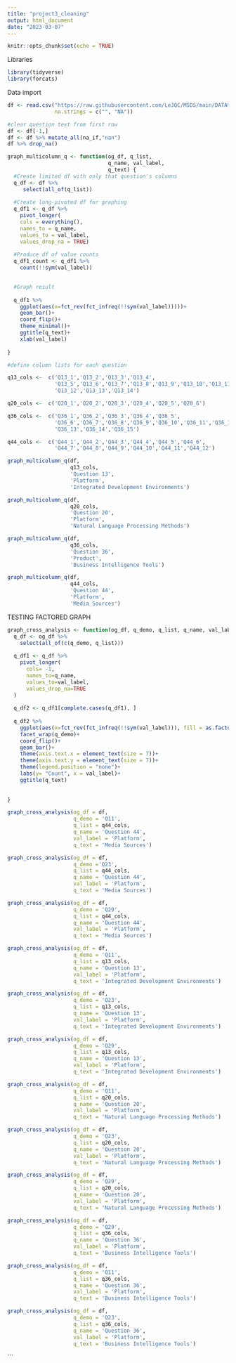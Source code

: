 ---
title: "project3_cleaning"
output: html_document
date: "2023-03-07"
---

```{r setup, include=FALSE}
knitr::opts_chunk$set(echo = TRUE)
```

Libraries

```{r}
library(tidyverse)
library(forcats)
```

Data import


```{r}
df <- read.csv("https://raw.githubusercontent.com/LeJQC/MSDS/main/DATA%20607/Project%203/kaggle_survey_2022_responses.csv",
               na.strings = c("", "NA"))
```


```{r}
#clear question text from first row
df <- df[-1,]
df <- df %>% mutate_all(na_if,"nan")
df %>% drop_na()
```

```{r}
graph_multicolumn_q <- function(og_df, q_list, 
                                q_name, val_label,
                                q_text) {
  #Create limited df with only that question's columns
  q_df <- df %>%
     select(all_of(q_list))
  
  #Create long-pivoted df for graphing
  q_df1 <- q_df %>%
    pivot_longer(
    cols = everything(),
    names_to = q_name,
    values_to = val_label,
    values_drop_na = TRUE)
  
  #Produce df of value counts
  q_df1_count <- q_df1 %>%
    count(!!sym(val_label))

  
  #Graph result
  
  q_df1 %>%
    ggplot(aes(x=fct_rev(fct_infreq(!!sym(val_label)))))+
    geom_bar()+
    coord_flip()+
    theme_minimal()+
    ggtitle(q_text)+
    xlab(val_label)
  
}
```

```{r}
#define column lists for each question

q13_cols <-  c('Q13_1','Q13_2','Q13_3','Q13_4',
               'Q13_5','Q13_6','Q13_7','Q13_8','Q13_9','Q13_10','Q13_11',
               'Q13_12','Q13_13','Q13_14')

q20_cols <-  c('Q20_1','Q20_2','Q20_3','Q20_4','Q20_5','Q20_6')

q36_cols <-  c('Q36_1','Q36_2','Q36_3','Q36_4','Q36_5',
               'Q36_6','Q36_7','Q36_8','Q36_9','Q36_10','Q36_11','Q36_12',
               'Q36_13','Q36_14','Q36_15')

q44_cols <-  c('Q44_1','Q44_2','Q44_3','Q44_4','Q44_5','Q44_6',
               'Q44_7','Q44_8','Q44_9','Q44_10','Q44_11','Q44_12')
```

```{r}
graph_multicolumn_q(df,
                    q13_cols,
                    'Question 13',
                    'Platform',
                    'Integrated Development Environments')
```

```{r}
graph_multicolumn_q(df,
                    q20_cols,
                    'Question 20',
                    'Platform',
                    'Natural Language Processing Methods')
```

```{r}
graph_multicolumn_q(df,
                    q36_cols,
                    'Question 36',
                    'Product',
                    'Business Intelligence Tools')
```

```{r}
graph_multicolumn_q(df,
                    q44_cols,
                    'Question 44',
                    'Platform',
                    'Media Sources')
```


TESTING FACTORED GRAPH

```{r}

graph_cross_analysis <- function(og_df, q_demo, q_list, q_name, val_label, q_text) {
  q_df <- og_df %>%
    select(all_of(c(q_demo, q_list)))
  
  q_df1 <- q_df %>%
    pivot_longer(
      cols= -1,
      names_to=q_name,
      values_to=val_label,
      values_drop_na=TRUE
  )
  
  q_df2 <- q_df1[complete.cases(q_df1), ]
  
  q_df2 %>%
    ggplot(aes(x=fct_rev(fct_infreq(!!sym(val_label))), fill = as.factor(!!sym(q_demo))))+
    facet_wrap(q_demo)+
    coord_flip()+
    geom_bar()+
    theme(axis.text.x = element_text(size = 7))+
    theme(axis.text.y = element_text(size = 7))+
    theme(legend.position = "none")+
    labs(y= "Count", x = val_label)+
    ggtitle(q_text)
    
    
}

```


```{r, fig.width=9, fig.height=6}
graph_cross_analysis(og_df = df, 
                     q_demo = 'Q11', 
                     q_list = q44_cols, 
                     q_name = 'Question 44', 
                     val_label = 'Platform',
                     q_text = 'Media Sources')
```
```{r, fig.width=12, fig.height=10}
graph_cross_analysis(og_df = df, 
                     q_demo ='Q23', 
                     q_list = q44_cols, 
                     q_name = 'Question 44', 
                     val_label = 'Platform',
                     q_text = 'Media Sources')
```

```{r, fig.width=10, fig.height=15}
graph_cross_analysis(og_df = df, 
                     q_demo = 'Q29', 
                     q_list = q44_cols, 
                     q_name = 'Question 44', 
                     val_label = 'Platform',
                     q_text = 'Media Sources')
```

```{r, fig.width=10, fig.height=15}
graph_cross_analysis(og_df = df, 
                     q_demo = 'Q11', 
                     q_list = q13_cols, 
                     q_name = 'Question 13', 
                     val_label = 'Platform',
                     q_text = 'Integrated Development Environments')
```

```{r, fig.width=10, fig.height=8}
graph_cross_analysis(og_df = df, 
                     q_demo = 'Q23', 
                     q_list = q13_cols, 
                     q_name = 'Question 13', 
                     val_label = 'Platform',
                     q_text = 'Integrated Development Environments')
```

```{r, fig.width=10, fig.height=15}
graph_cross_analysis(og_df = df, 
                     q_demo = 'Q29', 
                     q_list = q13_cols, 
                     q_name = 'Question 13', 
                     val_label = 'Platform',
                     q_text = 'Integrated Development Environments')
```

```{r, fig.width=10, fig.height=15}
graph_cross_analysis(og_df = df, 
                     q_demo = 'Q11', 
                     q_list = q20_cols, 
                     q_name = 'Question 20', 
                     val_label = 'Platform',
                     q_text = 'Natural Language Processing Methods')
```

```{r, fig.width=10, fig.height=15}
graph_cross_analysis(og_df = df, 
                     q_demo = 'Q23', 
                     q_list = q20_cols, 
                     q_name = 'Question 20', 
                     val_label = 'Platform',
                     q_text = 'Natural Language Processing Methods')
```

```{r, fig.width=10, fig.height=15}
graph_cross_analysis(og_df = df, 
                     q_demo = 'Q29', 
                     q_list = q20_cols, 
                     q_name = 'Question 20', 
                     val_label = 'Platform',
                     q_text = 'Natural Language Processing Methods')
```

```{r, fig.width=10, fig.height=15}
graph_cross_analysis(og_df = df, 
                     q_demo = 'Q29', 
                     q_list = q36_cols, 
                     q_name = 'Question 36', 
                     val_label = 'Platform',
                     q_text = 'Business Intelligence Tools')
```

```{r, fig.width=10, fig.height=15}
graph_cross_analysis(og_df = df, 
                     q_demo = 'Q11', 
                     q_list = q36_cols, 
                     q_name = 'Question 36', 
                     val_label = 'Platform',
                     q_text = 'Business Intelligence Tools')
```

```{r, fig.width=10, fig.height=15}
graph_cross_analysis(og_df = df, 
                     q_demo = 'Q23', 
                     q_list = q36_cols, 
                     q_name = 'Question 36', 
                     val_label = 'Platform',
                     q_text = 'Business Intelligence Tools')

```



```